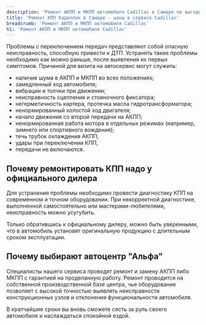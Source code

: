 ```yaml
---
description: 'Ремонт АКПП и МКПП автомобиля Cadillac в Самаре по выгодным ценам в сертифицированном сервисе Кадиллак.'
title: 'Ремонт КПП Кадиллак в Самаре - цены в сервисе Cadillac'
breadcrumb: 'Ремонт АКПП и МКПП автомобиля Cadillac'
h1: 'Ремонт АКПП и МКПП автомобиля Cadillac'
---
```

<p>
	Проблемы с переключением передач представляют собой опасную неисправность, способную привести к ДТП. Устранять такие проблемы необходимо как можно раньше, после выявления их первых симптомов. Причиной для визита на автосервис могут служить:
</p>
<ul>
	<li>наличие шума в АКПП и МКПП во всех положениях;</li>
	<li>замедленный ход автомобиля;</li>
	<li>вибрации и толчки при движении;</li>
	<li>неисправность сцепления и стояночного фиксатора;</li>
	<li>негерметичность картера, протечка масла гидротрансформатора;</li>
	<li>ненормированный холостой ход двигателя;</li>
	<li>начало движения со второй передачи на АКПП;</li>
	<li>ненормированная работа мотора в отдельных режимах (например, зимнего или спортивного вождения);</li>
	<li>течь трубок охлаждения АКПП;</li>
	<li>удары при переключении КПП,&nbsp;</li>
	<li>передачи не включаются.</li>
</ul>
<h2>Почему ремонтировать КПП надо у официального дилера</h2>
<p>
	Для устранения проблемы необходимо провести диагностику КПП на современном и точном оборудовании. При некорректной диагностике, выполненной самостоятельно или мастерами-любителями, неисправность можно усугубить.
</p>
<p>
	Только обратившись к официальному дилеру, можно быть уверенными, что в автомобиль установят оригинальную продукцию с длительным сроком эксплуатации.
</p>
<h2>Почему выбирают автоцентр "Альфа"</h2>
<p>
	 Специалисты нашего сервиса проводят ремонт и замену АКПП либо МКПП с гарантией на проделанную работу. Ремонт проводится на собственной производственной базе центра, чье оборудование позволяет с высокой точностью выявлять неисправности конструкционных узлов и отклонения функциональности автомобиля.
</p>
<p>
	 В кратчайшие сроки вы вновь сможете сесть за руль своего автомобиля и наслаждаться спокойной ездой.
</p>